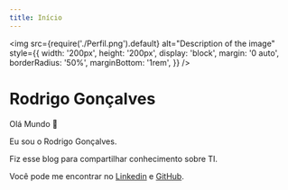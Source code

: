 ```yaml
---
title: Início
---
```


<img
src={require('./Perfil.png').default}
alt="Description of the image"
style={{
    width: '200px',
    height: '200px',
    display: 'block',
    margin: '0 auto',
    borderRadius: '50%',
    marginBottom: '1rem',
  }}
/>

<h1 style={{ textAlign: "center" }}>Rodrigo Gonçalves</h1>

Olá Mundo 👋

Eu sou o Rodrigo Gonçalves.

Fiz esse blog para compartilhar conhecimento sobre TI.

Você pode me encontrar no [Linkedin](https://www.linkedin.com/in/rodrigogon/) e [GitHub](https://github.com/rodrigogonn).
